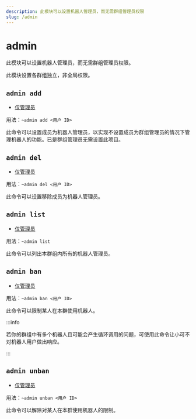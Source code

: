 ```yaml
---
description: 此模块可以设置机器人管理员，而无需群组管理员权限
slug: /admin
---
```


# admin

此模块可以设置机器人管理员，而无需群组管理员权限。

此模块设置各群组独立，非全局权限。

## `admin add`

- [仅管理员](/docs/permissions)

用法：`~admin add <用户 ID>`

此命令可以设置成员为机器人管理员，以实现不设置成员为群组管理员的情况下管理机器人的功能。已是群组管理员无需设置此项目。

## `admin del`

- [仅管理员](/docs/permissions)

用法：`~admin del <用户 ID>`

此命令可以设置移除成员为机器人管理员。

## `admin list`

- [仅管理员](permissions)

用法：`~admin list`

此命令可以列出本群组内所有的机器人管理员。

## `admin ban`

- [仅管理员](permissions)

用法：`~admin ban <用户 ID>`

此命令可以限制某人在本群使用机器人。

:::info

若你的群组中有多个机器人且可能会产生循环调用的问题，可使用此命令让小可不对机器人用户做出响应。

:::

## `admin unban`

- [仅管理员](permissions)

用法：`~admin unban <用户 ID>`

此命令可以解除对某人在本群使用机器人的限制。